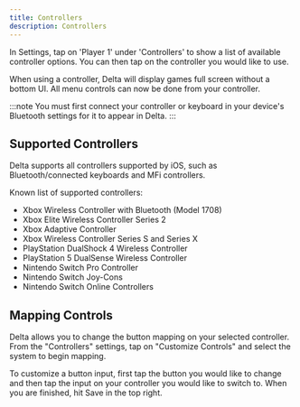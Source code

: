 ```yaml
---
title: Controllers
description: Controllers
---
```



In Settings, tap on 'Player 1' under 'Controllers' to show a list of available controller options. You can then tap on the controller you would like to use.

When using a controller, Delta will display games full screen without a bottom UI. All menu controls can now be done from your controller.

:::note
You must first connect your controller or keyboard in your device's Bluetooth settings for it to appear in Delta.
:::

## Supported Controllers

Delta supports all controllers supported by iOS, such as Bluetooth/connected keyboards and MFi controllers.

Known list of supported controllers:

- Xbox Wireless Controller with Bluetooth (Model 1708)
- Xbox Elite Wireless Controller Series 2
- Xbox Adaptive Controller
- Xbox Wireless Controller Series S and Series X
- PlayStation DualShock 4 Wireless Controller
- PlayStation 5 DualSense Wireless Controller
- Nintendo Switch Pro Controller
- Nintendo Switch Joy-Cons
- Nintendo Switch Online Controllers

## Mapping Controls

Delta allows you to change the button mapping on your selected controller. From the "Controllers" settings, tap on "Customize Controls" and select the system to begin mapping.

To customize a button input, first tap the button you would like to change and then tap the input on your controller you would like to switch to. When you are finished, hit Save in the top right.

